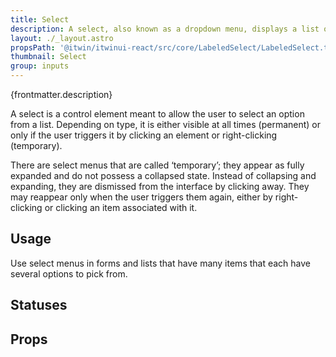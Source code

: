 ```yaml
---
title: Select
description: A select, also known as a dropdown menu, displays a list of selectable choices and options.
layout: ./_layout.astro
propsPath: '@itwin/itwinui-react/src/core/LabeledSelect/LabeledSelect.tsx'
thumbnail: Select
group: inputs
---
```



<p>{frontmatter.description}</p>

<Placeholder componentPageName='input-select' />

<LiveExample src='Select.main.tsx'>
  <AllExamples.SelectMainExample client:load />
</LiveExample>

A select is a control element meant to allow the user to select an option from a list. Depending on type, it is either visible at all times (permanent) or only if the user triggers it by clicking an element or right-clicking (temporary).

There are select menus that are called ‘temporary’; they appear as fully expanded and do not possess a collapsed state. Instead of collapsing and expanding, they are dismissed from the interface by clicking away. They may reappear only when the user triggers them again, either by right-clicking or clicking an item associated with it.

## Usage

<LiveExample src='Select.truncate.tsx'>
  <AllExamples.SelectTruncateExample client:load />
</LiveExample>

<LiveExample src='Select.icon.tsx'>
  <AllExamples.SelectIconExample client:load />
</LiveExample>

Use select menus in forms and lists that have many items that each have several options to pick from.

## Statuses

<LiveExample src='Select.statuses.tsx'>
  <AllExamples.SelectStatusesExample client:load />
</LiveExample>

## Props

<PropsTable path={frontmatter.propsPath} />
